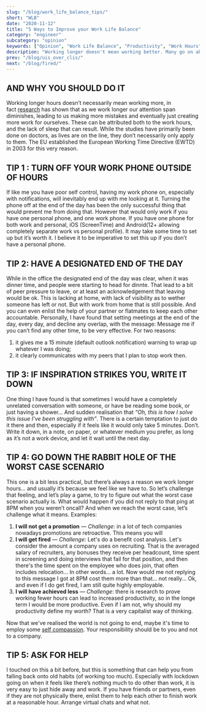 ```yaml
---
slug: "/blog/work_life_balance_tips/"
short: "WLB"
date: "2020-11-12"
title: "5 Ways to Improve your Work Life Balance"
category: "engineer"
subcategory: "opinion"
keywords: ["Opinion", "Work Life Balance", "Productivity", "Work Hours", "Tips", "Help", "Work Better Not Longer"]
description: "Working longer doesn't mean working better. Many go on about Work Life balance, but many companies have policies that go against it. Here's my top tips on practical things I do to improve my work life balance."
prev: "/blog/uis_over_clis/"
next: "/blog/fired/"
---
```



## AND WHY YOU SHOULD DO IT
Working longer hours doesn’t necessarily mean working more, in fact [research](https://www.tandfonline.com/doi/abs/10.1080/00140137808931725) has shown that as we work longer our attention span diminishes, leading to us making more mistakes and eventually just creating more work for ourselves. These can be attributed both to the work hours, and the lack of sleep that can result.
While the studies have primarily been done on doctors, as lives are on the line, they don’t necessarily only apply to them. The EU established the European Working Time Directive (EWTD) in 2003 for this very reason.
## TIP 1 : TURN OFF YOUR WORK PHONE OUTSIDE OF HOURS
If like me you have poor self control, having my work phone on, especially with notifications, will inevitably end up with me looking at it. Turning the phone off at the end of the day has been the only successful thing that would prevent me from doing that. However that would only work if you have one personal phone, and one work phone. If you have one phone for both work and personal, iOS (ScreenTime) and Android(12+ allowing completely separate work vs personal profile). It may take some time to set up but it’s worth it. I believe it to be imperative to set this up if you don’t have a personal phone.
## TIP 2: HAVE A DESIGNATED END OF THE DAY
While in the office the designated end of the day was clear, when it was dinner time, and people were starting to head for dinnte. That lead to a bit of peer pressure to leave, or at least an acknowledgement that leaving would be ok. This is lacking at home, with lack of visibility as to wether someone has left or not. But with work from home that is still possible. And you can even enlist the help of your partner or flatmates to keep each other accountable.
Personally, I have found that setting meetings at the end of the day, every day, and decline any overlap, with the message: Message me if you can’t find any other time, to be very effective. For two reasons:
1. it gives me a 15 minute (default outlook notification) warning to wrap up whatever I was doing;
2. it clearly communicates with my peers that I plan to stop work then.

## TIP 3: IF INSPIRATION STRIKES YOU, WRITE IT DOWN
One thing I have found is that sometimes I would have a completely unrelated conversation with someone, or have be reading some book, or just having a shower... And sudden realisation that *“Oh, this is how I solve this issue I’ve been struggling with”*. There is a certain temptation to just do it there and then, especially if it feels like it would only take 5 minutes. Don’t. Write it down, in a note, on paper, or whatever medium you prefer, as long as it’s not a work device, and let it wait until the next day.

## TIP 4: GO DOWN THE RABBIT HOLE OF THE WORST CASE SCENARIO
This one is a bit less practical, but there’s always a reason we work longer hours... and usually it’s because we feel like we have to. So let’s challenge that feeling, and let’s play a game, to try to figure out what the worst case scenario actually is. What would happen if you did not reply to that ping at 8PM when you weren’t oncall? And when we reach the worst case, let’s challenge what it means. Examples:
1. **I will not get a promotion** — *Challenge*: in a lot of tech companies nowadays promotions are retroactive. This means you will 
2. **I will get fired** — *Challenge*: 
Let's do a benefit cost analysis. Let's consider the amount a company uses on recruiting. That is the averaged salary of recruiters, any bonuses they receive per headcount, time spent in screening and doing interviews that fail for that position, and then there's the time spent on the employee who does join, that often includes relocation... In other words... a lot. Now would me not replying to this message I got at 8PM cost them more than that... not really... Ok, and even if I do get fired, I am still quite highly employable.
3. **I will have achieved less** — *Challenge*: there is research to prove working fewer hours can lead to increased productivity, so in the longe term I would be more productive. Even if I am not, why should my productivity define my worth? That is a very capitalist way of thinking.

Now that we've realised the world is not going to end, maybe it's time to employ some [self compassion](https://greatergood.berkeley.edu/article/item/how_to_bring_self_compassion_to_work_with_you). Your responsibility should be to you and not to a company.

## TIP 5: ASK FOR HELP
I touched on this a bit before, but this is something that can help you from falling back onto old habits (of working too much). Especially with lockdown going on when it feels like there’s nothing much to do other than work, it is very easy to just hide away and work. If you have friends or partners, even if they are not physically there, enlist them to help each other to finish work at a reasonable hour. Arrange virtual chats and what not. 

<AuthorCard/>